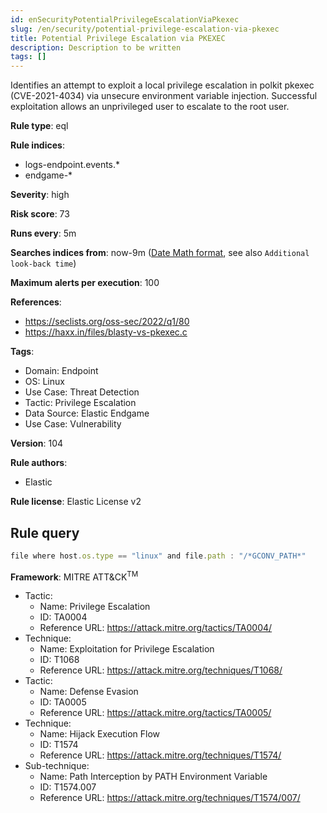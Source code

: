```yaml
---
id: enSecurityPotentialPrivilegeEscalationViaPkexec
slug: /en/security/potential-privilege-escalation-via-pkexec
title: Potential Privilege Escalation via PKEXEC
description: Description to be written
tags: []
---
```


<div id="potential-privilege-escalation-via-pkexec"></div>

Identifies an attempt to exploit a local privilege escalation in polkit pkexec (CVE-2021-4034) via unsecure environment variable injection. Successful exploitation allows an unprivileged user to escalate to the root user.

**Rule type**: eql

**Rule indices**: 

* logs-endpoint.events.*
* endgame-*

**Severity**: high

**Risk score**: 73

**Runs every**: 5m

**Searches indices from**: now-9m ([Date Math format](((ref))/common-options.html#date-math), see also <DocLink id="enSecurityRulesUiCreate" section="set-the-rules-schedule">`Additional look-back time`</DocLink>)

**Maximum alerts per execution**: 100

**References**: 

* https://seclists.org/oss-sec/2022/q1/80
* https://haxx.in/files/blasty-vs-pkexec.c

**Tags**: 

* Domain: Endpoint
* OS: Linux
* Use Case: Threat Detection
* Tactic: Privilege Escalation
* Data Source: Elastic Endgame
* Use Case: Vulnerability

**Version**: 104

**Rule authors**: 

* Elastic

**Rule license**: Elastic License v2

## Rule query

```js
file where host.os.type == "linux" and file.path : "/*GCONV_PATH*"

```

**Framework**: MITRE ATT&CK<sup>TM</sup>

* Tactic:
    * Name: Privilege Escalation
    * ID: TA0004
    * Reference URL: https://attack.mitre.org/tactics/TA0004/
* Technique:
    * Name: Exploitation for Privilege Escalation
    * ID: T1068
    * Reference URL: https://attack.mitre.org/techniques/T1068/
* Tactic:
    * Name: Defense Evasion
    * ID: TA0005
    * Reference URL: https://attack.mitre.org/tactics/TA0005/
* Technique:
    * Name: Hijack Execution Flow
    * ID: T1574
    * Reference URL: https://attack.mitre.org/techniques/T1574/
* Sub-technique:
    * Name: Path Interception by PATH Environment Variable
    * ID: T1574.007
    * Reference URL: https://attack.mitre.org/techniques/T1574/007/

